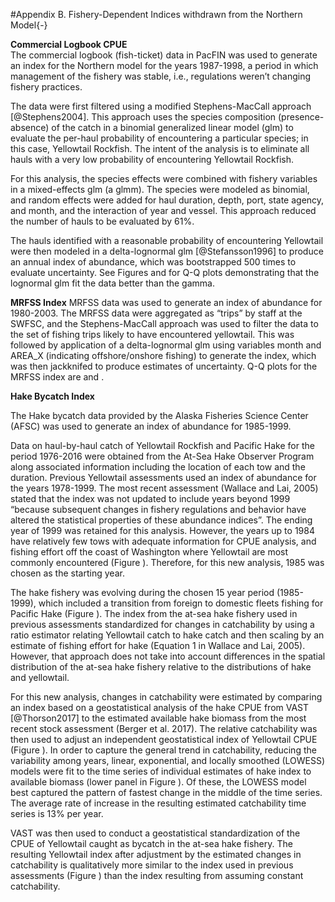 <!-- ====================================================================== -->
<!-- **********APPENDICES******************* -->
<!-- ====================================================================== -->
\FloatBarrier

<!-- stuff from Melissa Monk's ReadMe.pdf -->

#Appendix B. Fishery-Dependent Indices withdrawn from the Northern Model{-}
\label{sec:AppendixB}
<!-- end of stuff from Melissa Monk's ReadMe.pdf -->

**Commercial Logbook CPUE**   
The commercial logbook (fish-ticket) data in PacFIN was used to generate an index for the Northern model for the years 1987-1998, a period in which management of the fishery was stable, i.e., regulations weren't changing fishery practices.  

The data were first filtered using a modified Stephens-MacCall approach [@Stephens2004].  This approach uses the species composition (presence-absence) of the catch in a binomial generalized linear model (glm) to evaluate the per-haul probability of encountering a particular species; in this case, Yellowtail Rockfish.  The intent of the analysis is to eliminate all hauls with a very low probability of encountering Yellowtail Rockfish. 

For this analysis, the species effects were combined with fishery variables in a mixed-effects glm (a glmm). The species were modeled as binomial, and random effects were added for haul duration, depth, port, state agency, and month, and the interaction of year and vessel.  This approach reduced the number of hauls to be evaluated by 61%.

The hauls identified with a reasonable probability of encountering Yellowtail were then modeled in a delta-lognormal glm [@Stefansson1996] to produce an annual index of abundance, which was bootstrapped 500 times to evaluate uncertainty.  See Figures \ref{fig:Logbook_lognormal} and \ref{fig:Logbook_gamma} for Q-Q plots demonstrating that the lognormal glm fit the data better than the gamma.

**MRFSS Index**
MRFSS data was used to generate an index of abundance for 1980-2003.  The MRFSS data were aggregated as "trips" by staff at the SWFSC, and the Stephens-MacCall approach was used to filter the data to the set of fishing trips likely to have encountered yellowtail.  This was followed by application of a delta-lognormal glm using variables month and AREA_X (indicating offshore/onshore fishing) to generate the index, which was then jackknifed to produce estimates of uncertainty.  Q-Q plots for the MRFSS index are \ref{fig:MRFSSlognormal} and \ref{fig:MRFSSgamma}.

**Hake Bycatch Index**

The Hake bycatch data provided by the Alaska Fisheries Science Center (AFSC) was used to generate an index of abundance for 1985-1999.

Data on haul-by-haul catch of Yellowtail Rockfish and Pacific Hake for the period 1976-2016 were obtained from the At-Sea Hake Observer Program along associated information including the location of each tow and the duration. Previous Yellowtail assessments used an index of abundance for the years 1978-1999. The most recent assessment (Wallace and Lai, 2005) stated that the index was not updated to include years beyond 1999 “because subsequent changes in fishery regulations and behavior have altered the statistical properties of these abundance indices”.  The ending year of 1999 was retained for this analysis. However, the years up to 1984 have relatively few tows with adequate information for CPUE analysis, and fishing effort off the coast of Washington where Yellowtail are most commonly encountered (Figure \ref{fig:ASHOP_X1}). Therefore, for this new analysis, 1985 was chosen as the starting year.

The hake fishery was evolving during the chosen 15 year period (1985-1999), which included a transition from foreign to domestic fleets fishing for Pacific Hake (Figure \ref{fig:ASHOP_X2}). The index from the at-sea hake fishery used in previous assessments standardized for changes in catchability by using a ratio estimator relating Yellowtail catch to hake catch and then scaling by an estimate of fishing effort for hake (Equation 1 in Wallace and Lai, 2005). However, that approach does not take into account differences in the spatial distribution of the at-sea hake fishery relative to the distributions of hake and yellowtail.
 
For this new analysis, changes in catchability were estimated by comparing an index based on a geostatistical analysis of the hake CPUE from VAST [@Thorson2017] to the estimated available hake biomass from the most recent stock assessment (Berger et al. 2017). The relative catchability was then used to adjust an independent geostatistical index of Yellowtail CPUE (Figure \ref{fig:ASHOP_X3}). In order to capture the general trend in catchability, reducing the variability among years, linear, exponential, and locally smoothed (LOWESS) models were fit to the time series of individual estimates of hake index to available biomass (lower panel in Figure \ref{fig:ASHOP_X3}). Of these, the LOWESS model best captured the pattern of fastest change in the middle of the time series. The average rate of increase in the resulting estimated catchability time series is 13% per year.
 
VAST was then used to conduct a geostatistical standardization of the CPUE of Yellowtail caught as bycatch in the at-sea hake fishery. The resulting Yellowtail index after adjustment by the estimated changes in catchability is qualitatively more similar to the index used in previous assessments (Figure \ref{fig:ASHOP_X4}) than the index resulting from assuming constant catchability.

